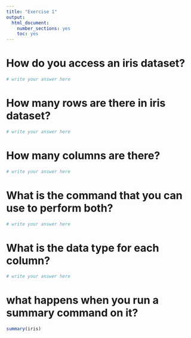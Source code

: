 ```yaml
---
title: "Exercise 1"
output: 
  html_document: 
    number_sections: yes
    toc: yes
---
```


# How do you access an iris dataset?

```r
# write your answer here
```


# How many rows are there in iris dataset?


```r
# write your answer here
```

# How many columns are there?

```r
# write your answer here
```


# What is the command that you can use to perform both?

```r
# write your answer here
```


# What is the data type for each column?
```r
# write your answer here
```


# what happens when you run a summary command on it?

```r
summary(iris)
```

